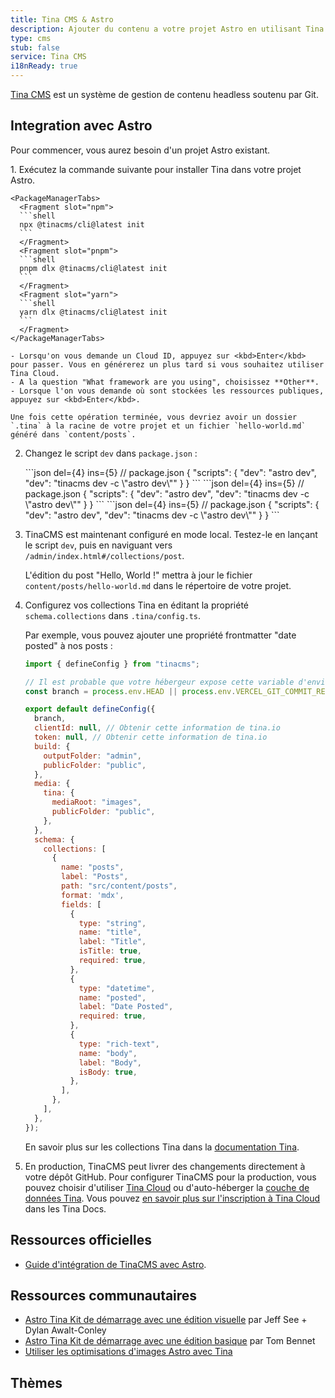 ```yaml
---
title: Tina CMS & Astro
description: Ajouter du contenu a votre projet Astro en utilisant Tina CMS
type: cms
stub: false
service: Tina CMS
i18nReady: true
---
```


[Tina CMS](https://tina.io/) est un système de gestion de contenu headless soutenu par Git.

## Integration avec Astro

Pour commencer, vous aurez besoin d'un projet Astro existant.

<Steps>
1. Exécutez la commande suivante pour installer Tina dans votre projet Astro.

    <PackageManagerTabs>
      <Fragment slot="npm">
      ```shell
      npx @tinacms/cli@latest init
      ```
      </Fragment>
      <Fragment slot="pnpm">
      ```shell
      pnpm dlx @tinacms/cli@latest init
      ```
      </Fragment>
      <Fragment slot="yarn">
      ```shell
      yarn dlx @tinacms/cli@latest init
      ```
      </Fragment>
    </PackageManagerTabs>

    - Lorsqu'on vous demande un Cloud ID, appuyez sur <kbd>Enter</kbd> pour passer. Vous en générerez un plus tard si vous souhaitez utiliser Tina Cloud.
    - A la question "What framework are you using", choisissez **Other**.
    - Lorsque l'on vous demande où sont stockées les ressources publiques, appuyez sur <kbd>Enter</kbd>.

    Une fois cette opération terminée, vous devriez avoir un dossier `.tina` à la racine de votre projet et un fichier `hello-world.md` généré dans `content/posts`.

2. Changez le script `dev` dans `package.json` :

    <PackageManagerTabs>
      <Fragment slot="npm">
      ```json del={4} ins={5}
      // package.json
      {
          "scripts": {
              "dev": "astro dev",
              "dev": "tinacms dev -c \"astro dev\""
          }
      }
      ```
      </Fragment>
      <Fragment slot="pnpm">
      ```json del={4} ins={5}
      // package.json
      {
          "scripts": {
              "dev": "astro dev",
              "dev": "tinacms dev -c \"astro dev\""
          }
      }
      ```
      </Fragment>
      <Fragment slot="yarn">
      ```json del={4} ins={5}
      // package.json
      {
          "scripts": {
              "dev": "astro dev",
              "dev": "tinacms dev -c \"astro dev\""
          }
      }
      ```
      </Fragment>
    </PackageManagerTabs>

3. TinaCMS est maintenant configuré en mode local. Testez-le en lançant le script `dev`, puis en naviguant vers `/admin/index.html#/collections/post`.

    L'édition du post "Hello, World !" mettra à jour le fichier `content/posts/hello-world.md` dans le répertoire de votre projet.

4. Configurez vos collections Tina en éditant la propriété `schema.collections` dans `.tina/config.ts`.

    Par exemple, vous pouvez ajouter une propriété frontmatter "date posted" à nos posts :

    ```js title=".tina/config.ts" ins={35-40}
    import { defineConfig } from "tinacms";

    // Il est probable que votre hébergeur expose cette variable d'environnement
    const branch = process.env.HEAD || process.env.VERCEL_GIT_COMMIT_REF || "main";

    export default defineConfig({
      branch,
      clientId: null, // Obtenir cette information de tina.io
      token: null, // Obtenir cette information de tina.io
      build: {
        outputFolder: "admin",
        publicFolder: "public",
      },
      media: {
        tina: {
          mediaRoot: "images",
          publicFolder: "public",
        },
      },
      schema: {
        collections: [
          {
            name: "posts",
            label: "Posts",
            path: "src/content/posts",
            format: 'mdx',
            fields: [
              {
                type: "string",
                name: "title",
                label: "Title",
                isTitle: true,
                required: true,
              },
              {
                type: "datetime",
                name: "posted",
                label: "Date Posted",
                required: true,
              },
              {
                type: "rich-text",
                name: "body",
                label: "Body",
                isBody: true,
              },
            ],
          },
        ],
      },
    });
    ```

    En savoir plus sur les collections Tina dans la [documentation Tina](https://tina.io/docs/reference/collections/).

5. En production, TinaCMS peut livrer des changements directement à votre dépôt GitHub. Pour configurer TinaCMS pour la production, vous pouvez choisir d'utiliser [Tina Cloud](https://tina.io/docs/tina-cloud/) ou d'auto-héberger la [couche de données Tina](https://tina.io/docs/self-hosted/overview/). Vous pouvez [en savoir plus sur l'inscription à Tina Cloud](https://app.tina.io/register) dans les Tina Docs.
</Steps>

## Ressources officielles

- [Guide d'intégration de TinaCMS avec Astro](https://tina.io/docs/frameworks/astro/).

## Ressources communautaires

- [Astro Tina Kit de démarrage avec une édition visuelle](https://github.com/dawaltconley/tina-astro) par Jeff See + Dylan Awalt-Conley
- [Astro Tina Kit de démarrage avec une édition basique](https://github.com/tombennet/astro-tina-starter/tree/main) par Tom Bennet
- [Utiliser les optimisations d'images Astro avec Tina](https://joschua.io/posts/2023/08/16/how-to-use-astro-assets-with-tina-cms/)

## Thèmes

<Grid>
  <Card title="Resume01" href="https://astro.build/themes/details/resume-01/" thumbnail="resume01.png"/>
</Grid>